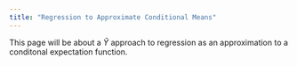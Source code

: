 ```yaml
---
title: "Regression to Approximate Conditional Means"
---
```


This page will be about a $\hat{Y}$ approach to regression as an approximation to a conditonal expectation function.